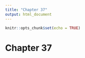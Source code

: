 ```yaml
---
title: "Chapter 37"
output: html_document
---
```


```r
knitr::opts_chunk$set(echo = TRUE)
```

# Chapter 37

